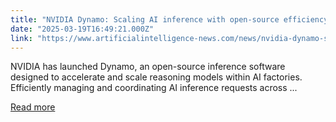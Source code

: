 ```yaml
---
title: "NVIDIA Dynamo: Scaling AI inference with open-source efficiency"
date: "2025-03-19T16:49:21.000Z"
link: "https://www.artificialintelligence-news.com/news/nvidia-dynamo-scaling-ai-inference-open-source-efficiency/"
---
```


NVIDIA has launched Dynamo, an open-source inference software designed to accelerate and scale reasoning models within AI factories. Efficiently managing and coordinating AI inference requests across ...

[Read more](https://www.artificialintelligence-news.com/news/nvidia-dynamo-scaling-ai-inference-open-source-efficiency/)
